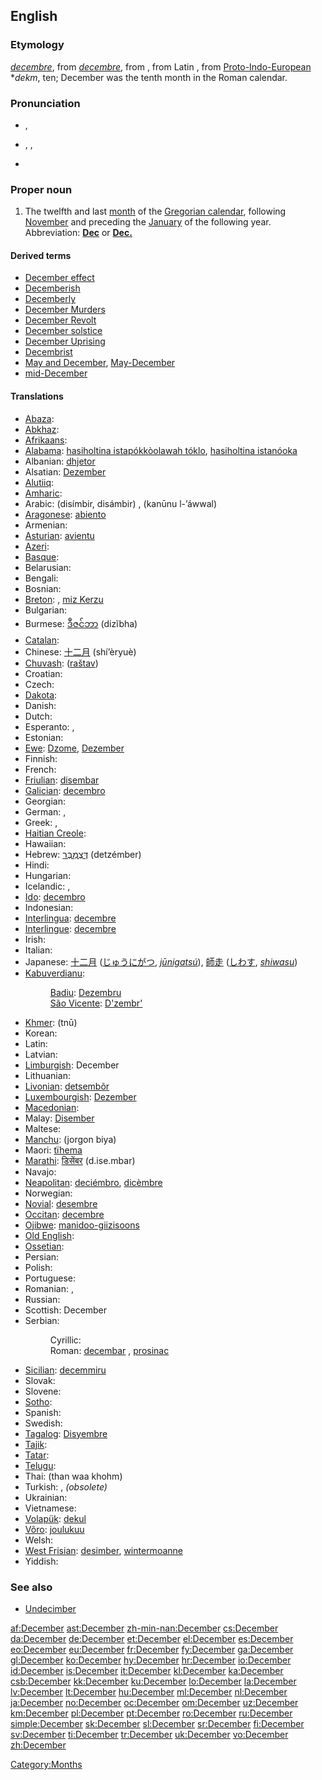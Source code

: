 {{also|december}}
==English==

===Etymology===
{{etyl|enm}} ''[[decembre#Middle English|decembre]]'', from {{etyl|fro}} ''[[decembre#Old French|decembre]]'', from {{etyl|la}} {{term|december||tenth month|lang=la}}, from Latin {{term|decem||ten|lang=la}}, from [[Proto-Indo-European]] *''dekm'', ten; December was the tenth month in the Roman calendar.

===Pronunciation===
* {{a|UK}} {{IPA|/dɪˈsɛmbə/}}, {{SAMPA|/dI"sEmb@/}}
* {{a|US}} {{enPR|dĭ-sĕmʹbər}}, {{IPA|/dɪˈsɛmbəɹ/}}, {{SAMPA|/dI"sEmb@r/}}
* {{audio|en-us-December.ogg|Audio (US)}}
*: {{rhymes|ɛmbər}}

===Proper noun===
{{en-proper noun|s|-}}

# The twelfth and last [[month]] of the [[Gregorian calendar]], following [[November]] and preceding the [[January]] of the following year. Abbreviation: '''[[Dec]]''' or '''[[Dec.]]'''

====Derived terms====
* [[December effect]]
* [[Decemberish]]
* [[Decemberly]]
* [[w:Decembermoorden|December Murders]]
* [[w:December Revolt|December Revolt]]
* [[December solstice]]
* [[w:December Revolt|December Uprising]]
* [[Decembrist]]
* [[May and December]], [[May-December]]
* [[mid-December]]

====Translations====
{{trans-top|twelfth month of the Gregorian calendar}}
* [[Abaza]]: {{tø|abq|декабрь}}
* [[Abkhaz]]: {{Cyrl|[[ҧхынҷкәын]]}} {{IPAchar|(ṗĥənč̤kwən)}}
* [[Afrikaans]]: {{t+|af|Desember|xs=Afrikaans}}
* [[Alabama]]: [[hasiholtina istapókkòolawah tóklo]], [[hasiholtina istanóoka]]
* Albanian: [[dhjetor]]
* Alsatian: [[Dezember]] {{m}}
* [[Alutiiq]]: {{tø|ems|Qanim Iralua}}
* [[Amharic]]: {{t|am|ዲሴምበር|tr=disembär|sc=Ethi|xs=Amharic}}
* Arabic: {{Arab|[[ديسمبر|دِيسمْبِر]]}} (disímbir, disámbir) {{m}}, {{Arab|[[كانون الاول|کانونُ الأوّلُ]]}} (kanūnu l-’áwwal) {{m}}
* [[Aragonese]]: [[abiento]] {{m}}
* Armenian: {{t+|hy|դեկտեմբեր|tr=dektember}}
* [[Asturian]]: [[avientu]] {{m}}
* [[Azeri]]: {{t+|az|dekabr|xs=Azeri}}
* [[Basque]]: {{t+|eu|abendu|xs=Basque}}
* Belarusian: {{t|be|сьнежань|tr=s’nežan’|xs=Belarusian}}
* Bengali: {{t+|bn|ডিসেম্বর|sc=Beng|xs=Bengali}}
* Bosnian: {{t-|bs|decembar|m}}
* [[Breton]]: {{t|br|Kerzu|xs=Breton}}, [[miz Kerzu]]
* Bulgarian: {{t+|bg|декември|m|tr=dekémvri}}
* Burmese: [[ဒီဇင်ဘာ]] (dizĩbha)
* [[Catalan]]: {{t+|ca|desembre|m}}
* Chinese: [[十二月]] (shí’èryuè)
* [[Chuvash]]: {{tø|cv|раштав|sc=Cyrl|xs=Chuvash}} ([[raštav]])
* Croatian: {{t+|hr|prosinac|m}}
* Czech: {{t+|cs|prosinec|m}}
* [[Dakota]]: {{tø|dak|Wiiakenoŋpa}}
* Danish: {{t+|da|december}}
* Dutch: {{t+|nl|december|m}}
* Esperanto: {{t+|eo|decembro|xs=Esperanto}},  {{t-|eo|Decembro|xs=Esperanto}}
* Estonian: {{t+|et|detsember}}
* [[Ewe]]: [[Dzome]], [[Dezember]]
* Finnish: {{t+|fi|joulukuu}}
* French: {{t+|fr|décembre|m}}
* [[Friulian]]: [[disembar]] {{m}}
* [[Galician]]: [[decembro]] {{m}}
* Georgian: {{t-|ka|დეკემბერი|tr=dekemberi|sc=Geor|xs=Georgian}}
* German: {{t+|de|Dezember|m}}, {{t+|de|Julmond|m}}
* Greek: {{t+|el|Δεκέμβριος|m|tr=δekémvrios}}, {{t+|el|Δεκέμβρης|m|tr=δekémvris}}
* [[Haitian Creole]]: {{tø|ht|desanm}}
* Hawaiian: {{tø|haw|Kēkēmapa}}
* Hebrew: [[דצמבר|דֶּצֶמְבֶּר]] (detzémber)
* Hindi: {{t+|hi|दिसम्बर|tr=disambar|xs=Hindi}}
* Hungarian: {{t+|hu|december}}
* Icelandic: {{t+|is|desember|m}}, {{t-|is|desembermánuður|m}}
* [[Ido]]: [[decembro]]
* Indonesian: {{t+|id|Desember|xs=Indonesian}}
* [[Interlingua]]: [[decembre]]
* [[Interlingue]]: [[decembre]]
* Irish: {{t+|ga|Nollaig|xs=Irish}}
* Italian: {{t+|it|dicembre|m}}
* Japanese: [[十二月]] ([[じゅうにがつ]], ''[[jūnigatsú]]''), [[師走]] ([[しわす]], ''[[shiwasu]]'')
* [[Kabuverdianu]]:
*: [[Badiu]]: [[Dezembru]] {{m}}
*: [[São Vicente]]: [[D'zembr']] {{m}}
{{trans-mid}}
* [[Khmer]]: {{Khmr|[[ធ្នូ]]}} (tnū)
* Korean: {{t+|ko|십이월|tr=sibiwol|sc=KOchar}}
* Latin: {{t+|la|december}}
* Latvian: {{t+|lv|decembris|m|xs=Latvian}}
* [[Limburgish]]: December {{m}}
* Lithuanian: {{t+|lt|gruodis|m|xs=Lithuanian}}
* [[Livonian]]: [[detsembõr]]
* [[Luxembourgish]]: [[Dezember]] {{m}}
* [[Macedonian]]: {{t+|mk|декември|m|tr=dekémvri}}
* Malay: [[Disember]]
* Maltese: {{t-|mt|Diċembru|xs=Maltese}}
* [[Manchu]]: (jorgon biya)
* Maori: [[tïhema]]
* [[Marathi]]: [[डिसेंबर]] (d.ise.mbar)
* Navajo: {{tø|nv|Níłchʼitsoh}}
* [[Neapolitan]]: [[deciémbro]], [[dicèmbre]]
* Norwegian: {{t+|no|desember}}
* [[Novial]]: [[desembre]]
* [[Occitan]]: [[decembre]] {{m}}
* [[Ojibwe]]: [[manidoo-giizisoons]]
* [[Old English]]: {{t-|ang|ærra geola|m|alt=ǣrra ġēola|xs=Old English}}
* [[Ossetian]]: {{tø|os|декабрь|tr=dekábr’|sc=Cyrl|xs=Ossetian}}
* Persian: {{t-|fa|دسامبر|tr=desâmbr|xs=Persian}}
* Polish: {{t+|pl|grudzień|m}}
* Portuguese: {{t+|pt|dezembro|m}}
* Romanian: {{t+|ro|decembrie}},  {{t|ro|undrea}}
* Russian: {{t+|ru|декабрь|m|tr=dekábr’}}
* Scottish: December
* Serbian:
*: Cyrillic: {{t-|sr|децембар|m|sc=Cyrl}}
*: Roman: [[decembar#Serbian|decembar]] {{m}}, [[prosinac]] {{m}}
* [[Sicilian]]: [[decemmiru]] {{m}}
* Slovak: {{t+|sk|december|m}}
* Slovene: {{t+|sl|december|m}}
* [[Sotho]]: {{t|st|Tshitwe|xs=Sotho}}
* Spanish: {{t+|es|diciembre|m}}
* Swedish: {{t+|sv|december}}
* [[Tagalog]]: [[Disyembre]]
* [[Tajik]]: {{t|tg|декабр|tr=dekabr|sc=Cyrl|xs=Tajik}}
* [[Tatar]]: {{t-|tt|dekäber|xs=Tatar}}
* [[Telugu]]: {{t|te|డిసెంబరు|tr=DiseMbaru}}
* Thai: {{Thai|[[ธันวาคม]]}} (than waa khohm)
* Turkish: {{t+|tr|aralık}}, {{t|tr|Kanuni Evvel}} ''(obsolete)''
* Ukrainian: {{t+|uk|грудень|tr=hrúden’|xs=Ukrainian}}
* Vietnamese: {{t+|vi|tháng mười|xs=Vietnamese}}
* [[Volapük]]: [[dekul]]
* [[Võro]]: [[joulukuu]]
* Welsh: {{t-|cy|Rhagfyr|m|xs=Welsh}}
* [[West Frisian]]: [[desimber]], [[wintermoanne]]
* Yiddish: {{t+|yi|דעצעמבער|m|tr=detsember|sc=yi-Hebr|xs=Yiddish}}
{{trans-bottom}}

===See also===
* [[Undecimber]]<!--see Wikipedia article-->

[[Category:Months]]

[[af:December]]
[[ast:December]]
[[zh-min-nan:December]]
[[cs:December]]
[[da:December]]
[[de:December]]
[[et:December]]
[[el:December]]
[[es:December]]
[[eo:December]]
[[eu:December]]
[[fr:December]]
[[fy:December]]
[[ga:December]]
[[gl:December]]
[[ko:December]]
[[hy:December]]
[[hr:December]]
[[io:December]]
[[id:December]]
[[is:December]]
[[it:December]]
[[kl:December]]
[[ka:December]]
[[csb:December]]
[[kk:December]]
[[ku:December]]
[[lo:December]]
[[la:December]]
[[lv:December]]
[[lt:December]]
[[hu:December]]
[[ml:December]]
[[nl:December]]
[[ja:December]]
[[no:December]]
[[oc:December]]
[[om:December]]
[[uz:December]]
[[km:December]]
[[pl:December]]
[[pt:December]]
[[ro:December]]
[[ru:December]]
[[simple:December]]
[[sk:December]]
[[sl:December]]
[[sr:December]]
[[fi:December]]
[[sv:December]]
[[ti:December]]
[[tr:December]]
[[uk:December]]
[[vo:December]]
[[zh:December]]